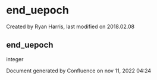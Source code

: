 
# end_uepoch 

 Created by  Ryan Harris, last modified on 2018.02.08

## end_uepoch

integer

Document generated by Confluence on nov 11, 2022 04:24
